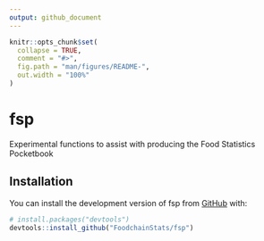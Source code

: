 ```yaml
---
output: github_document
---
```


<!-- README.md is generated from README.Rmd. Please edit that file -->

```r
knitr::opts_chunk$set(
  collapse = TRUE,
  comment = "#>",
  fig.path = "man/figures/README-",
  out.width = "100%"
)
```

# fsp

<!-- badges: start -->
<!-- badges: end -->

Experimental functions to assist with producing the Food Statistics Pocketbook

## Installation

You can install the development version of fsp from [GitHub](https://github.com/) with:

``` r
# install.packages("devtools")
devtools::install_github("FoodchainStats/fsp")
```

